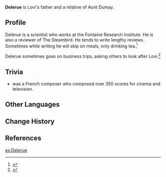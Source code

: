 {{Character Infobox
|type             = Mentioned
|image            = <!-- NPC Aisha.png -->
|realname         = <!-- Optional, if different from in-game name-->
|deceased         =  <!-- Past (for deceased prior to events of the game) or free response -->
|region           = Fontaine
|affiliation      = Fontaine Research Institute
|affiliation2     = The Steambird
|title            = 

|ancestry         = <!-- Clan/family -->
|father           = 
|mother           = 
|spouse           = 
|sibling          = 
|child            = Lovi
|relative         = 

|voiceEN          = 
|voiceCN          = 
|voiceJP          = 
|voiceKR          = 
}}
'''Delerue''' is Lovi's father and a relative of Aunt Dumay.

==Profile==
Delerue is a scientist who works at the Fontaine Research Institute. He is also a reviewer of The Steambird. He tends to write lengthy reviews. Sometimes while writing he will skip on meals, only drinking tea.<ref>{{Ref/Quest|Their Childhood: City Caper}}</ref>

Delerue sometimes goes on business trips, asking others to look after Lovi.<ref>{{Ref/Quest|Their Childhood: Good Times}}</ref>

==Trivia==

* {{W|Georges Delerue}} was a French composer who composed over 350 scores for cinema and television.

==Other Languages==
{{Other Languages|default_hidden=1
|en      = Delerue
|zhs     = 德勒吕
|zhs_rm  = Délèlǚ
|zht     = 德勒呂
|zht_rm  = Délèlǚ
|ja      = ドルリュー
|ja_rm   = Doruryuu
|ko      = 들르뤼
|es      = Delerue
|fr      = Delerue
|ru      = Делерю
|th      = Delerue
|vi      = Delerue
|de      = Delerue
|id      = Delerue
|pt      = Delerue
|tr      = Delerue
|it      = Delerue
}}

==Change History==
{{Change History|introduced=4.0}}

==References==
{{Reflist}}

[[es:Delerue]]